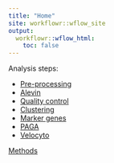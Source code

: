 ```yaml
---
title: "Home"
site: workflowr::wflow_site
output:
  workflowr::wflow_html:
    toc: false
---
```


Analysis steps:

* [Pre-processing](01-preprocessing.html)
* [Alevin](01B-alevin.html)
* [Quality control](02-quality-control.html)
* [Clustering](03-clustering.html)
* [Marker genes](04-marker-genes.html)
* [PAGA](05-paga.html)
* [Velocyto](06-velocyto.html)

[Methods](90-methods.html)
